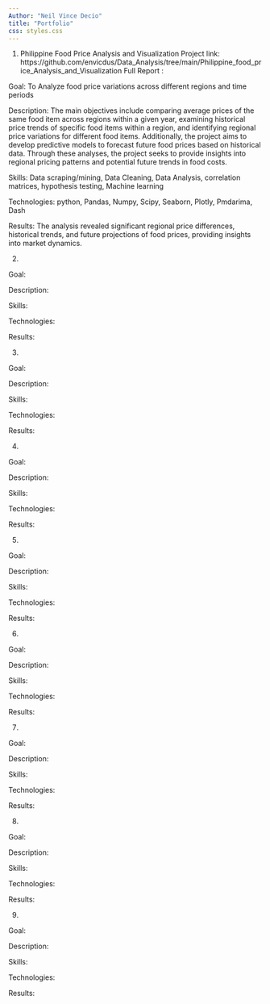 ```yaml
---
Author: "Neil Vince Decio"
title: "Portfolio"
css: styles.css
---
```


1. Philippine Food Price Analysis and Visualization
Project link: https://github.com/envicdus/Data_Analysis/tree/main/Philippine_food_price_Analysis_and_Visualization
Full Report : 

Goal: To Analyze food price variations across different regions and time periods

Description: The main objectives include comparing average prices of the same food item across regions within a given year, examining historical price trends of specific food items within a region, and identifying regional price variations for different food items. Additionally, the project aims to develop predictive models to forecast future food prices based on historical data. Through these analyses, the project seeks to provide insights into regional pricing patterns and potential future trends in food costs.

Skills: Data scraping/mining, Data Cleaning, Data Analysis, correlation matrices, hypothesis testing, Machine learning

Technologies: python, Pandas, Numpy, Scipy, Seaborn, Plotly, Pmdarima, Dash

Results: The analysis revealed significant regional price differences, historical trends, and future projections of food prices, providing insights into market dynamics.

2. 

Goal: 

Description: 

Skills: 

Technologies: 

Results: 

3. 

Goal: 

Description: 

Skills: 

Technologies: 

Results: 

4. 

Goal: 

Description: 

Skills: 

Technologies: 

Results: 

5. 

Goal: 

Description: 

Skills: 

Technologies: 

Results: 

6. 

Goal: 

Description: 

Skills: 

Technologies: 

Results: 

7. 

Goal: 

Description: 

Skills: 

Technologies: 

Results: 

8. 

Goal: 

Description: 

Skills: 

Technologies: 

Results: 

9. 

Goal: 

Description: 

Skills: 

Technologies: 

Results: 
